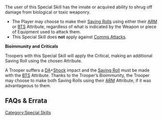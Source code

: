 {{section-special-skills}}


{{n4only}}
{{n4list}}
The user of this Special Skill has the innate or acquired ability to shrug off damage from biological or toxic weaponry.

{{skillbox |black| BIOIMMUNITY | AUTOMATIC SKILL }}
{{skill-label | Optional }}
{{effects}}
* The Player may choose to make their [[Saving Rolls]] using either their [[ARM]] or [[BTS]] Attribute, regardless of what is indicated by the Weapon or piece of Equipment used to attack them. {{seefaq | Ammunition and Traits that target one Attribute will not work if the other Attribute is chosen.}}
* This Special Skill does '''not''' apply against [[Comms Attacks]].



{{important-start}}
'''Bioimmunity and Criticals'''

Troopers with this Special Skill will apply the Critical, making an additional Saving Roll using the chosen Attribute.
{{important-end}}


{{greybox-start | Example of Bioimmunity }}
A Trooper suffers a [[DA]]+[[Shock]] impact and the [[Saving Roll]] must be made with the [[BTS]] Attribute. Thanks to the Trooper’s Bioimmunity, the Trooper may choose to make both Saving Rolls using their [[ARM]] Attribute, if it was advantageous to them. 
{{greybox-end}}


== FAQs & Errata ==

{{faqbox |
type = faq |
title = N4 FAQ |
version = 1.0, Jan 2021 |
q = Q: How does Bioimmunity interact with Ammunition and Traits that reduce the Saving Roll Attribute, for example AP or E/M Ammunition, or ARM=0? |
a = A: AP Ammunition is tied to the Saving Roll Attribute listed in a weapon’s profile. If Bioimmunity is used to make the Saving Roll against a different Attribute, that Attribute will not be halved.
In the same way, if Bioimmunity is used against a hit by E/M Ammunition to make the Saving Rolls against ARM, the ARM value will not be halved.
The ARM=0 Trait only applies if the Saving Roll is made against the ARM Attribute, and vice-versa for the BTS=0 Trait. |
related = [[Armor Piercing (AP) Ammunition]], [[Bioimmunity]], [[Electromagnetic (E/M) Ammunition]], [[Traits]] }}

{{n4end}}



[[Category:Special Skills]]